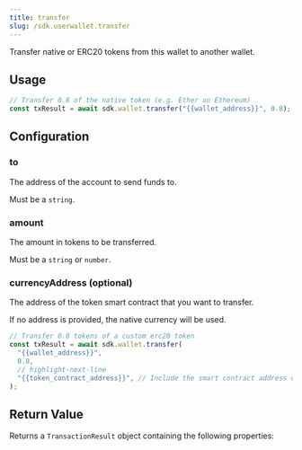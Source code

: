 ```yaml
---
title: transfer
slug: /sdk.userwallet.transfer
---
```


Transfer native or ERC20 tokens from this wallet to another wallet.

## Usage

```javascript
// Transfer 0.8 of the native token (e.g. Ether on Ethereum)
const txResult = await sdk.wallet.transfer("{{wallet_address}}", 0.8);
```

## Configuration

### to

The address of the account to send funds to.

Must be a `string`.

### amount

The amount in tokens to be transferred.

Must be a `string` or `number`.

### currencyAddress (optional)

The address of the token smart contract that you want to transfer.

If no address is provided, the native currency will be used.

```javascript
// Transfer 0.8 tokens of a custom erc20 token
const txResult = await sdk.wallet.transfer(
  "{{wallet_address}}",
  0.8,
  // highlight-next-line
  "{{token_contract_address}}", // Include the smart contract address of the token you want to transfer
);
```

## Return Value

Returns a `TransactionResult` object containing the following properties:
